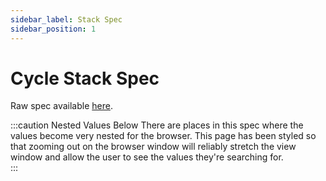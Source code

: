 ```yaml
---
sidebar_label: Stack Spec
sidebar_position: 1
---
```





# Cycle Stack Spec

Raw spec available [here](https://raw.githubusercontent.com/cycleplatform/api-spec/main/stackspec/stackspec.json).

:::caution Nested Values Below
There are places in this spec where the values become very nested for the browser.  This page has been styled so that zooming out on the browser window will reliably stretch the view window and allow the user to see the values they're searching for.  
:::

<div id="json-schema">
    <SchemaSpec />
</div>



